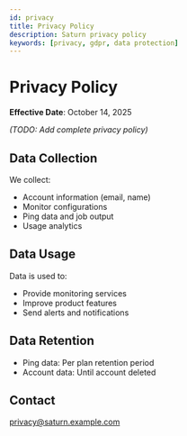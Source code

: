 ```yaml
---
id: privacy
title: Privacy Policy
description: Saturn privacy policy
keywords: [privacy, gdpr, data protection]
---
```


# Privacy Policy

**Effective Date**: October 14, 2025

_(TODO: Add complete privacy policy)_

## Data Collection

We collect:
- Account information (email, name)
- Monitor configurations
- Ping data and job output
- Usage analytics

## Data Usage

Data is used to:
- Provide monitoring services
- Improve product features
- Send alerts and notifications

## Data Retention

- Ping data: Per plan retention period
- Account data: Until account deleted

## Contact

privacy@saturn.example.com
